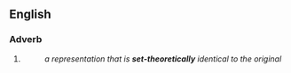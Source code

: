 ==English==

===Adverb===
{{en-adv|-|head=[[set]]-[[theoretically]]}}

# {{alternative spelling of|set theoretically|lang=en}}
#: ''a representation that is '''set-theoretically''' identical to the original''